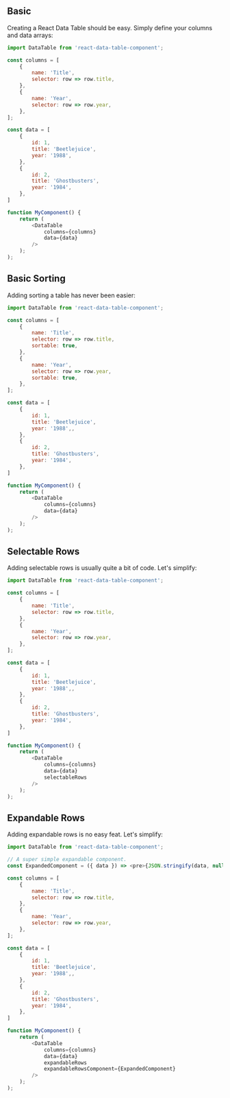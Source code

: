 
<Meta title="Getting Started/Basic Examples" id="getting-started-examples" />

## Basic

Creating a React Data Table should be easy. Simply define your columns and data arrays:

```js
import DataTable from 'react-data-table-component';

const columns = [
	{
		name: 'Title',
		selector: row => row.title,
	},
	{
		name: 'Year',
		selector: row => row.year,
	},
];

const data = [
  	{
		id: 1,
		title: 'Beetlejuice',
		year: '1988',
	},
	{
		id: 2,
		title: 'Ghostbusters',
		year: '1984',
	},
]

function MyComponent() {
	return (
		<DataTable
			columns={columns}
			data={data}
		/>
	);
);
```

## Basic Sorting

Adding sorting a table has never been easier:

```js
import DataTable from 'react-data-table-component';

const columns = [
	{
		name: 'Title',
		selector: row => row.title,
		sortable: true,
	},
	{
		name: 'Year',
		selector: row => row.year,
		sortable: true,
	},
];

const data = [
  	{
		id: 1,
		title: 'Beetlejuice',
		year: '1988',,
	},
	{
		id: 2,
		title: 'Ghostbusters',
		year: '1984',
	},
]

function MyComponent() {
	return (
		<DataTable
			columns={columns}
			data={data}
		/>
	);
);
```

## Selectable Rows

Adding selectable rows is usually quite a bit of code. Let's simplify:

```js
import DataTable from 'react-data-table-component';

const columns = [
	{
		name: 'Title',
		selector: row => row.title,
	},
	{
		name: 'Year',
		selector: row => row.year,
	},
];

const data = [
  	{
		id: 1,
		title: 'Beetlejuice',
		year: '1988',,
	},
	{
		id: 2,
		title: 'Ghostbusters',
		year: '1984',
	},
]

function MyComponent() {
	return (
		<DataTable
			columns={columns}
			data={data}
			selectableRows
		/>
	);
);
```

## Expandable Rows

Adding expandable rows is no easy feat. Let's simplify:

```js
import DataTable from 'react-data-table-component';

// A super simple expandable component.
const ExpandedComponent = ({ data }) => <pre>{JSON.stringify(data, null, 2)}</pre>;

const columns = [
	{
		name: 'Title',
		selector: row => row.title,
	},
	{
		name: 'Year',
		selector: row => row.year,
	},
];

const data = [
  	{
		id: 1,
		title: 'Beetlejuice',
		year: '1988',,
	},
	{
		id: 2,
		title: 'Ghostbusters',
		year: '1984',
	},
]

function MyComponent() {
	return (
		<DataTable
			columns={columns}
			data={data}
			expandableRows
			expandableRowsComponent={ExpandedComponent}
		/>
	);
);
```

